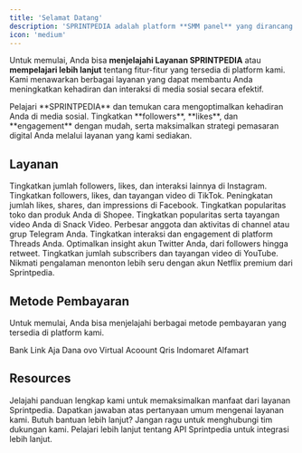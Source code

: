```yaml
---
title: 'Selamat Datang'
description: 'SPRINTPEDIA adalah platform **SMM panel** yang dirancang untuk meningkatkan strategi pemasaran media sosial Anda. Kami menyediakan layanan seperti **penambahan followers, likes, views**, dan interaksi lainnya di berbagai platform seperti Instagram, TikTok, dan YouTube.'
icon: 'medium'
---
```

Untuk memulai, Anda bisa **menjelajahi Layanan <Tooltip tip="SMM Panel Indonesia">SPRINTPEDIA</Tooltip>** atau **mempelajari lebih lanjut** tentang fitur-fitur yang tersedia di platform kami. Kami menawarkan berbagai layanan yang dapat membantu Anda meningkatkan kehadiran dan interaksi di media sosial secara efektif.

<Card title="Getting started" icon="rocket-launch" iconType="duotone" href="getting-started">
  Pelajari **<Tooltip tip="SMM Panel Indonesia">SPRINTPEDIA</Tooltip>** dan temukan cara mengoptimalkan kehadiran Anda di media sosial. Tingkatkan **followers**, **likes**, dan **engagement** dengan mudah, serta maksimalkan strategi pemasaran digital Anda melalui layanan yang kami sediakan.
</Card>

## Layanan
<CardGroup cols={2}>
  <Card title="Instagram" icon="instagram" href="/layanan/instagram/perkenalan">
    Tingkatkan jumlah followers, likes, dan interaksi lainnya di Instagram.
  </Card>
  <Card title="Tiktok" icon="tiktok" href="/layanan/tiktok/perkenalan">
    Tingkatkan followers, likes, dan tayangan video di TikTok.
  </Card>
  <Card title="Facebook" icon="facebook" href="/layanan/facebook/perkenalan">
    Peningkatan jumlah likes, shares, dan impressions di Facebook.
  </Card>
  <Card title="Shopee" icon="bag-shopping" href="/layanan/shopee/perkenalan">
    Tingkatkan popularitas toko dan produk Anda di Shopee.
  </Card>
  <Card title="Snack Video" icon="play" href="/layanan/snack-video/perkenalan">
    Tingkatkan popularitas serta tayangan video Anda di Snack Video.
  </Card>
  <Card title="Telegram" icon="telegram" href="/layanan/telegram/perkenalan">
    Perbesar anggota dan aktivitas di channel atau grup Telegram Anda.
  </Card>
  <Card title="Threads" icon="threads" href="/layanan/threads/perkenalan">
    Tingkatkan interaksi dan engagement di platform Threads Anda.
  </Card>
  <Card title="Twitter" icon="twitter" href="/layanan/twitter/perkenalan">
    Optimalkan insight akun Twitter Anda, dari followers hingga retweet.
  </Card>
  <Card title="Youtube" icon="youtube" href="/layanan/youtube/perkenalan">
    Tingkatkan jumlah subscribers dan tayangan video di YouTube.
  </Card>
  <Card title="Netflix" icon="network-wired" href="/layanan/netflix/perkenalan">
    Nikmati pengalaman menonton lebih seru dengan akun Netflix premium dari Sprintpedia.
  </Card>
</CardGroup>

## Metode Pembayaran
Untuk memulai, Anda bisa menjelajahi berbagai metode pembayaran yang tersedia di platform kami.

<CardGroup cols={2}>
  <Card title="bank" icon="building-columns" href="/deposit/bank">
    Bank
  </Card>
  <Card title="link-aja" icon="link-simple" href="/deposit/link-aja">
    Link Aja
  </Card>
  <Card title="dana" icon="money-bill-wave" href="/deposit/dana">
    Dana
  </Card>
  <Card title="ovo" icon="circle-v" href="/deposit/ovo">
    ovo
  </Card>
  <Card title="virtual-account" icon="building-columns" href="/deposit/virtual-account">
    Virtual Acoount
  </Card>
  <Card title="qris" icon="qrcode" href="/deposit/qris">
    Qris
  </Card>
  <Card title="indomaret" icon="building-un" href="/deposit/indomaret">
    Indomaret
  </Card>
  <Card title="alfamart" icon="building-ngo" href="/deposit/alfamart">
    Alfamart
  </Card>
</CardGroup>

## Resources
<CardGroup cols={2}>
  <Card title="Guide" icon="book" href="/resources/guide">
    Jelajahi panduan lengkap kami untuk memaksimalkan manfaat dari layanan Sprintpedia.
  </Card>
  <Card title="FAQ" icon="question" href="/resources/faq">
    Dapatkan jawaban atas pertanyaan umum mengenai layanan kami.
  </Card>
  <Card title="Contact Us" icon="headset" href="/resources/contact-us">
    Butuh bantuan lebih lanjut? Jangan ragu untuk menghubungi tim dukungan kami.
  </Card>
  <Card title="API References" icon="code" href="/resources/api-references">
    Pelajari lebih lanjut tentang API Sprintpedia untuk integrasi lebih lanjut.
  </Card>
</CardGroup>
